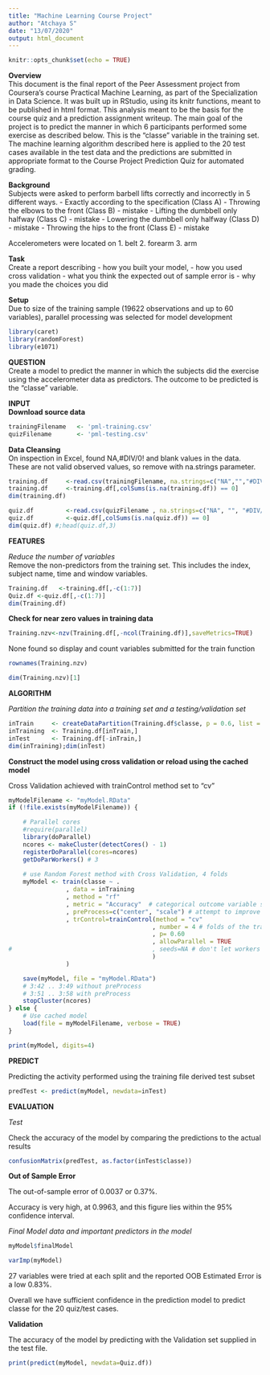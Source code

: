 ---
title: "Machine Learning Course Project"
author: "Atchaya S"
date: "13/07/2020"
output: html_document
---

```{r setup, include=FALSE}
knitr::opts_chunk$set(echo = TRUE)
```

**Overview**  
This document is the final report of the Peer Assessment project from Coursera’s course Practical Machine Learning, as part of the Specialization in Data Science. It was built up in RStudio, using its knitr functions, meant to be published in html format.
This analysis meant to be the basis for the course quiz and a prediction assignment writeup. The main goal of the project is to predict the manner in which 6 participants performed some exercise as described below. This is the “classe” variable in the training set. The machine learning algorithm described here is applied to the 20 test cases available in the test data and the predictions are submitted in appropriate format to the Course Project Prediction Quiz for automated grading.


**Background**  
Subjects were asked to perform barbell lifts correctly and incorrectly in 5 different ways.
- Exactly according to the specification (Class A)
- Throwing the elbows to the front (Class B) - mistake
- Lifting the dumbbell only halfway (Class C) - mistake
- Lowering the dumbbell only halfway (Class D) - mistake
- Throwing the hips to the front (Class E) - mistake

Accelerometers were located on
1. belt
2. forearm
3. arm

**Task**  
Create a report describing
- how you built your model,
- how you used cross validation
- what you think the expected out of sample error is
- why you made the choices you did

**Setup**  
Due to size of the training sample (19622 observations and up to 60 variables), parallel processing was selected for model development
```{r}
library(caret)
library(randomForest)
library(e1071)
```

**QUESTION**  
Create a model to predict the manner in which the subjects did the exercise using the accelerometer data as predictors.
The outcome to be predicted is the “classe” variable.

**INPUT**  
**Download source data**
```{r}
trainingFilename   <- 'pml-training.csv'
quizFilename       <- 'pml-testing.csv'
```

**Data Cleansing**  
On inspection in Excel, found NA,#DIV/0! and blank values in the data. These are not valid observed values, so remove with na.strings parameter.
```{r}
training.df     <-read.csv(trainingFilename, na.strings=c("NA","","#DIV/0!"))
training.df     <-training.df[,colSums(is.na(training.df)) == 0]
dim(training.df) 
```
```{r}
quiz.df         <-read.csv(quizFilename , na.strings=c("NA", "", "#DIV/0!"))
quiz.df         <-quiz.df[,colSums(is.na(quiz.df)) == 0]
dim(quiz.df) #;head(quiz.df,3)
```

**FEATURES**  

*Reduce the number of variables*  
Remove the non-predictors from the training set. This includes the index, subject name, time and window variables.
```{r}
Training.df   <-training.df[,-c(1:7)]
Quiz.df <-quiz.df[,-c(1:7)]
dim(Training.df)
```

**Check for near zero values in training data**

```{r}
Training.nzv<-nzv(Training.df[,-ncol(Training.df)],saveMetrics=TRUE)
```
None found so display and count variables submitted for the train function
```{r}
rownames(Training.nzv)
```
```{r}
dim(Training.nzv)[1]
```

**ALGORITHM**


*Partition the training data into a training set and a testing/validation set*
```{r}
inTrain     <- createDataPartition(Training.df$classe, p = 0.6, list = FALSE)
inTraining  <- Training.df[inTrain,]
inTest      <- Training.df[-inTrain,]
dim(inTraining);dim(inTest)
```

**Construct the model using cross validation or reload using the cached model**

Cross Validation achieved with trainControl method set to “cv”
```{r}
myModelFilename <- "myModel.RData"
if (!file.exists(myModelFilename)) {

    # Parallel cores  
    #require(parallel)
    library(doParallel)
    ncores <- makeCluster(detectCores() - 1)
    registerDoParallel(cores=ncores)
    getDoParWorkers() # 3    
    
    # use Random Forest method with Cross Validation, 4 folds
    myModel <- train(classe ~ .
                , data = inTraining
                , method = "rf"
                , metric = "Accuracy"  # categorical outcome variable so choose accuracy
                , preProcess=c("center", "scale") # attempt to improve accuracy by normalising
                , trControl=trainControl(method = "cv"
                                        , number = 4 # folds of the training data
                                        , p= 0.60
                                        , allowParallel = TRUE 
#                                       , seeds=NA # don't let workers set seed 
                                        )
                )

    save(myModel, file = "myModel.RData")
    # 3:42 .. 3:49 without preProcess
    # 3:51 .. 3:58 with preProcess
    stopCluster(ncores)
} else {
    # Use cached model  
    load(file = myModelFilename, verbose = TRUE)
}
```

```{r}
print(myModel, digits=4)
```

**PREDICT**

Predicting the activity performed using the training file derived test subset
```{r}
predTest <- predict(myModel, newdata=inTest)
```

**EVALUATION**


*Test*


Check the accuracy of the model by comparing the predictions to the actual results
```{r}
confusionMatrix(predTest, as.factor(inTest$classe))
```

**Out of Sample Error**  

The out-of-sample error of 0.0037 or 0.37%.

Accuracy is very high, at 0.9963, and this figure lies within the 95% confidence interval.

*Final Model data and important predictors in the model*
```{r}
myModel$finalModel
```
```{r}
varImp(myModel)
```
27 variables were tried at each split and the reported OOB Estimated Error is a low 0.83%.

Overall we have sufficient confidence in the prediction model to predict classe for the 20 quiz/test cases.

**Validation**

The accuracy of the model by predicting with the Validation set supplied in the test file.
```{r}
print(predict(myModel, newdata=Quiz.df))
```

